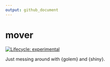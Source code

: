 ```yaml
---
output: github_document
---
```


<!-- README.md is generated from README.Rmd. Please edit that file -->


# mover

<!-- badges: start -->
[![Lifecycle: experimental](https://img.shields.io/badge/lifecycle-experimental-orange.svg)](https://www.tidyverse.org/lifecycle/#experimental)
<!-- badges: end -->

Just messing around with {golem} and {shiny}.
